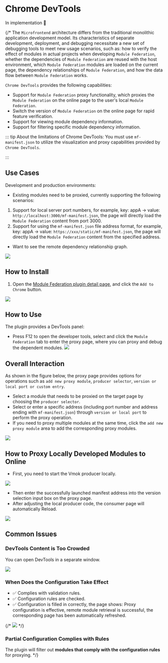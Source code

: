 # Chrome DevTools

In implementation 🚧

{/\*
The `Microfrontend` architecture differs from the traditional monolithic application development model. Its characteristics of separate development, deployment, and debugging necessitate a new set of debugging tools to meet new usage scenarios, such as: how to verify the effect of modules in actual projects when developing `Module Federation`, whether the dependencies of `Module Federation` are reused with the host environment, which `Module Federation` modules are loaded on the current page, the dependency relationships of `Module Federation`, and how the data flow between `Module Federation` works.

`Chrome DevTools` provides the following capabilities:

- Support for `Module Federation` proxy functionality, which proxies the `Module Federation` on the online page to the user's local `Module Federation`.
- Switch the version of `Module Federation` on the online page for rapid feature verification.
- Support for viewing module dependency information.
- Support for filtering specific module dependency information.

::: tip About the limitations of Chrome DevTools:
You must use `mf-manifest.json` to utilize the visualization and proxy capabilities provided by `Chrome DevTools`.

:::

## Use Cases

Development and production environments:

- Existing modules need to be proxied, currently supporting the following scenarios:

1. Support for local server port numbers, for example, key: appA -> value: `http://localhost:3000/mf-manifest.json`, the page will directly load the `Module Federation` content from port 3000.
2. Support for using the `mf-manifest.json` file address format, for example, key: appA -> value: `https://xxx/static/mf-manifest.json`, the page will directly load the `Module Federation` content from the specified address.

- Want to see the remote dependency relationship graph.

![](@public/guide/chrome-devtools/features.png)

## How to Install

1. Open the [Module Federation plugin detail page](https://chromewebstore.google.com/detail/module-federation-live-re/likboddddbpaicmnhpddhhjeclggkejj?hl=zh-CN&utm_source=ext_sidebar), and click the `Add to Chrome` button.

![](@public/guide/chrome-devtools/chrome-store-add-devtool.png)

## How to Use

The plugin provides a DevTools panel:

- Press F12 to open the developer tools, select and click the `Module Federation` tab to enter the proxy page, where you can proxy and debug the dependent modules.
  ![](@public/guide/chrome-devtools/open-devtools.png)

## Overall Interaction

As shown in the figure below, the proxy page provides options for operations such as `add new proxy module`, `producer selector`, `version or local port or custom entry`.

- Select a module that needs to be proxied on the target page by choosing the `producer selector`.
- Select or enter a specific address (including port number and address ending with `mf-manifest.json`) through `version or local port` to perform the proxy operation.
- If you need to proxy multiple modules at the same time, click the `add new proxy module` area to add the corresponding proxy modules.

![](@public/guide/chrome-devtools/opereation-guide.png)

## How to Proxy Locally Developed Modules to Online

- First, you need to start the Vmok producer locally.

![](@public/guide/chrome-devtools/dev-to-proxy.png)

- Then enter the successfully launched manifest address into the version selection input box on the proxy page.
- After adjusting the local producer code, the consumer page will automatically Reload.

![](@public/guide/chrome-devtools/proxy-to-local.png)

## Common Issues

### DevTools Content is Too Crowded

You can open DevTools in a separate window.

![](@public/guide/chrome-devtools/split-window.png)

### When Does the Configuration Take Effect

- ✅ Complies with validation rules.
- ✅ Configuration rules are checked.
- ✅ Configuration is filled in correctly, the page shows: Proxy configuration is effective, remote module retrieval is successful, the corresponding page has been automatically refreshed.

{/* ![](@public/guide/chrome-devtools/proxy-rule.png) */}

### Partial Configuration Complies with Rules

The plugin will filter out **modules that comply with the configuration rules** for proxying. \*/}

